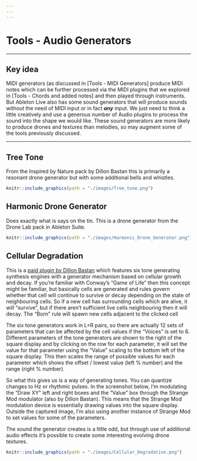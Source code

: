 ```yaml
---
---
---
```


# Tools - Audio Generators

------------------------------------------------------------------------

## Key idea {.unnumbered}

MIDI generators (as discussed in [Tools - MIDI Generators] produce MIDI notes which can be further processed via the MIDI plugins that we explored in [Tools - Chords and added notes] and then played through instruments. But Ableton Live also has some sound generators that will produce sounds without the need of MIDI input or in fact ***any*** input. We just need to think a little creatively and use a generous number of Audio plugins to process the sound into the shape we would like. These sound generators are more likely to produce drones and textures than melodies, so may augment some of the tools previously discussed.

------------------------------------------------------------------------

## Tree Tone

From the Inspired by Nature pack by Dillon Bastan this is primarily a resonant drone generator but with some additional bells and whistles.

```r
knitr::include_graphics(path = "./images/Tree_tone.png")
```

## Harmonic Drone Generator

Does exactly what is says on the tin. This is a drone generator from the Drone Lab pack in Ableton Suite.

```r
knitr::include_graphics(path = "./images/Harmonic_Drone_Generator.png")
```

## Cellular Degradation

This is a [paid plugin by Dillon Bastan](https://dillonbastan.gumroad.com/l/yyehc?layout=profile) which features six tone generating synthesis engines with a generator mechanism based on cellular growth and decay. If you're familiar with Conway's "Game of Life" then this concept might be familiar, but basically cells are generated and rules govern whether that cell will continue to survive or decay depending on the state of neighbouring cells. So if a new cell has surrounding cells which are alive, it will "survive", but if there aren't sufficient live cells neighbouring then it will decay. The "Born" rule will spawn new cells adjacent to the clicked cell

The six tone generators work in L+R pairs, so there are actually 12 sets of parameters that can be affected by the cell values if the "Voices" is set to 6. Different parameters of the tone generators are shown to the right of the square display and by clicking on the row for each parameter, it will set the value for that parameter using the "Value" scaling to the bottom left of the square display. This then scales the range of possible values for each parameter which shows the offset / lowest value (left % number) and the range (right % number).

So what this gives us is a way of generating tones. You can quantize changes to Hz or rhythmic pulses. In the screenshot below, I'm modulating the "Draw XY" left and right boxes and the "Value" box through the Strange Mod modulator (also by Dillon Bastan). This means that the Strange Mod modulation device is essentially drawing values into the square display. Outside the captured image, I'm also using another instance of Strange Mod to set values for some of the parameters.

The sound the generator creates is a little odd, but through use of additional audio effects it's possible to create some interesting evolving drone textures.

```r
knitr::include_graphics(path = "./images/Cellular_Degradation.png")
```
